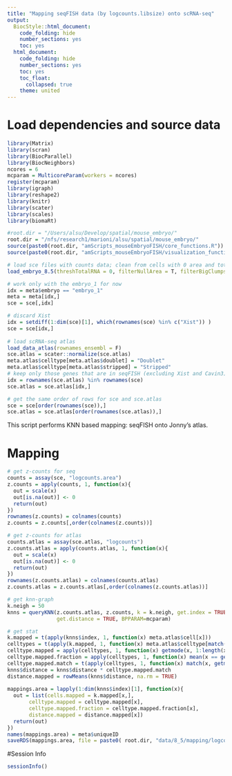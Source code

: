 ```yaml
---
title: "Mapping seqFISH data (by logcounts.libsize) onto scRNA-seq"
output:
  BiocStyle::html_document:
    code_folding: hide
    number_sections: yes
    toc: yes  
  html_document:
    code_folding: hide
    number_sections: yes
    toc: yes
    toc_float:
      collapsed: true
    theme: united
---
```


# Load dependencies and source data

```r

library(Matrix)
library(scran)
library(BiocParallel)
library(BiocNeighbors)
ncores = 6
mcparam = MulticoreParam(workers = ncores)
register(mcparam)
library(igraph)
library(reshape2)
library(knitr)
library(scater)
library(scales)
library(biomaRt)

#root.dir = "/Users/alsu/Develop/spatial/mouse_embryo/"
root.dir = "/nfs/research1/marioni/alsu/spatial/mouse_embryo/"
source(paste0(root.dir, "amScripts_mouseEmbryoFISH/core_functions.R"))
source(paste0(root.dir, "amScripts_mouseEmbryoFISH/visualization_functions.R"))

# load sce files with counts data; clean from cells with 0 area and total # mRNA < user's threshold 
load_embryo_8.5(threshTotalRNA = 0, filterNullArea = T, filterBigClumps = T, dir = "cluster")

# work only with the embryo_1 for now
idx = meta$embryo == "embryo_1"
meta = meta[idx,]
sce = sce[,idx]

# discard Xist 
idx = setdiff(1:dim(sce)[1], which(rownames(sce) %in% c("Xist")) )
sce = sce[idx,]
  
# load scRNA-seq atlas
load_data_atlas(rownames_ensembl = F)
sce.atlas = scater::normalize(sce.atlas)
meta.atlas$celltype[meta.atlas$doublet] = "Doublet"
meta.atlas$celltype[meta.atlas$stripped] = "Stripped"
# keep only those genes that are in seqFISH (excluding Xist and Cavin3)
idx = rownames(sce.atlas) %in% rownames(sce)
sce.atlas = sce.atlas[idx,]

# get the same order of rows for sce and sce.atlas
sce = sce[order(rownames(sce)),]
sce.atlas = sce.atlas[order(rownames(sce.atlas)),]

```

This script performs KNN based mapping: seqFISH onto Jonny's atlas.

# Mapping 

```r

# get z-counts for seq
counts = assay(sce, "logcounts.area")
z.counts = apply(counts, 1, function(x){
  out = scale(x)
  out[is.na(out)] <- 0
  return(out)
})
rownames(z.counts) = colnames(counts)
z.counts = z.counts[,order(colnames(z.counts))]

# get z-counts for atlas
counts.atlas = assay(sce.atlas, "logcounts")
z.counts.atlas = apply(counts.atlas, 1, function(x){
  out = scale(x)
  out[is.na(out)] <- 0
  return(out)
})
rownames(z.counts.atlas) = colnames(counts.atlas)
z.counts.atlas = z.counts.atlas[,order(colnames(z.counts.atlas))]

# get knn-graph
k.neigh = 50
knns = queryKNN(z.counts.atlas, z.counts, k = k.neigh, get.index = TRUE, 
                get.distance = TRUE, BPPARAM=mcparam)

# get stat
k.mapped = t(apply(knns$index, 1, function(x) meta.atlas$cell[x]))
celltypes = t(apply(k.mapped, 1, function(x) meta.atlas$celltype[match(x, meta.atlas$cell)]))
celltype.mapped = apply(celltypes, 1, function(x) getmode(x, 1:length(x)))
celltype.mapped.fraction = apply(celltypes, 1, function(x) mean(x == getmode(x, 1:length(x))))
celltype.mapped.match = t(apply(celltypes, 1, function(x) match(x, getmode(x, 1:length(x)))))
knns$distance = knns$distance * celltype.mapped.match
distance.mapped = rowMeans(knns$distance, na.rm = TRUE)
  
mappings.area = lapply(1:dim(knns$index)[1], function(x){
  out = list(cells.mapped = k.mapped[x,],
       celltype.mapped = celltype.mapped[x],
       celltype.mapped.fraction = celltype.mapped.fraction[x],
       distance.mapped = distance.mapped[x])
  return(out)
})
names(mappings.area) = meta$uniqueID
saveRDS(mappings.area, file = paste0( root.dir, "data/8_5/mapping/logcounts_area__knn__embryo_1.rds"))

```


#Session Info
```r
sessionInfo()
```
